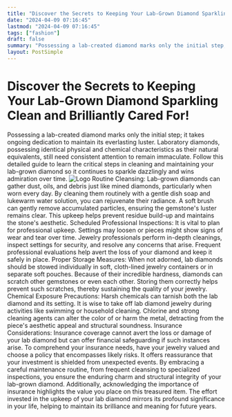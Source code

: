```yaml
---
title: "Discover the Secrets to Keeping Your Lab-Grown Diamond Sparkling Clean and Brilliantly Cared For!"
date: "2024-04-09 07:16:45"
lastmod: "2024-04-09 07:16:45"
tags: ["fashion"]
draft: false
summary: "Possessing a lab-created diamond marks only the initial step; it takes ongoing dedication to maintain its everlasting luster. Laboratory diamonds, possessing identical physical and chemical characteristics as their natural equivalents, still need consistent attention to remain immaculate. Follow this detailed guide to learn the critical steps in cleaning and maintaining your lab-grown diamond so it continues to sparkle dazzlingly and wins admiration over time."
layout: PostSimple
---
```

# Discover the Secrets to Keeping Your Lab-Grown Diamond Sparkling Clean and Brilliantly Cared For!
Possessing a lab-created diamond marks only the initial step; it takes ongoing dedication to maintain its everlasting luster. Laboratory diamonds, possessing identical physical and chemical characteristics as their natural equivalents, still need consistent attention to remain immaculate. Follow this detailed guide to learn the critical steps in cleaning and maintaining your lab-grown diamond so it continues to sparkle dazzlingly and wins admiration over time.
<img alt="Logo" class="lazyImg" data-src="https://cdn.seniorsselection.com/src_image/c88fc92dbbc71e75832547598b8ec63a.webp" src="/statics/image/loading.webp"/>
Routine Cleansing:
Lab-grown diamonds can gather dust, oils, and debris just like mined diamonds, particularly when worn every day. By cleaning them routinely with a gentle dish soap and lukewarm water solution, you can rejuvenate their radiance. A soft brush can gently remove accumulated particles, ensuring the gemstone's luster remains clear. This upkeep helps prevent residue build-up and maintains the stone's aesthetic.
Scheduled Professional Inspections:
It is vital to plan for professional upkeep. Settings may loosen or pieces might show signs of wear and tear over time. Jewelry professionals perform in-depth cleanings, inspect settings for security, and resolve any concerns that arise. Frequent professional evaluations help avert the loss of your diamond and keep it safely in place.
Proper Storage Measures:
When not adorned, lab diamonds should be stowed individually in soft, cloth-lined jewelry containers or in separate soft pouches. Because of their incredible hardness, diamonds can scratch other gemstones or even each other. Storing them correctly helps prevent such scratches, thereby sustaining the quality of your jewelry.
Chemical Exposure Precautions:
Harsh chemicals can tarnish both the lab diamond and its setting. It is wise to take off lab diamond jewelry during activities like swimming or household cleaning. Chlorine and strong cleaning agents can alter the color of or harm the metal, detracting from the piece's aesthetic appeal and structural soundness.
Insurance Considerations:
Insurance coverage cannot avert the loss or damage of your lab diamond but can offer financial safeguarding if such instances arise. To comprehend your insurance needs, have your jewelry valued and choose a policy that encompasses likely risks. It offers reassurance that your investment is shielded from unexpected events.
By embracing a careful maintenance routine, from frequent cleansing to specialized inspections, you ensure the enduring charm and structural integrity of your lab-grown diamond. Additionally, acknowledging the importance of insurance highlights the value you place on this treasured item. The effort invested in the upkeep of your lab diamond mirrors its profound significance in your life, helping to maintain its brilliance and meaning for future years.
        